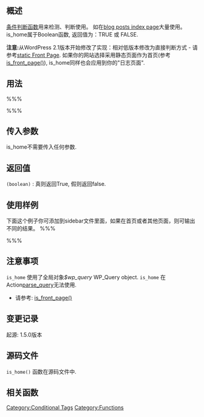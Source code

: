{{Languages|
{{en|Function_Reference/is_home}}
{{zh-cn|Function_Reference/is_home}}
{{he|סימוכין פונקציות/is_home}}
{{ja|関数リファレンス/is_home}}
{{tr|Fonksiyon_Listesi/is_home}}
}}
==概述==
[[Conditional Tags|条件判断函数]]用来检测、判断使用。 如在[[Template_Hierarchy#Home_Page_display|blog posts index page]]大量使用。 is_home属于Boolean函数, 返回值为：TRUE 或 FALSE.

'''注意:'''从WordPress 2.1版本开始修改了实现：相对低版本修改为直接判断方式 - 请参考[[Pages#Using a Page as the Front Page|static Front Page]]. 如果你的网站选择采用静态页面作为首页(参考[[Function Reference/is front page|is_front_page()]]), is_home同样也会应用到你的"日志页面".

==用法==
%%%<?php is_home(); ?>%%%

==传入参数==
is_home不需要传入任何参数.

==返回值==
; <tt>(boolean)</tt> : 真则返回True, 假则返回false.

==使用样例==
下面这个例子你可添加到sidebar文件里面，如果在首页或者其他页面，则可输出不同的结果。
%%%
<?php
if ( is_home() ) {
	// 这是首页
} else {
	// 这不是首页
}
?>
%%%

==注意事项==

<code>is_home</code> 使用了全局对象<var>$wp_query</var> WP_Query object. <code>is_home</code> 在Action[[Plugin API\Action Reference\parse_query|parse_query]]无法使用.

* 请参考: [[Function Reference/is front page|is_front_page()]]

==变更记录==
起源: 1.5.0版本

==源码文件==
<!-- Need links to current source code files -->
<tt>is_home()</tt> 函数在源码文件{{Trac|wp-includes/query.php}}中.

==相关函数==

{{Conditional Tags}}

{{Tag Footer}}

[[Category:Conditional Tags]]
[[Category:Functions]]